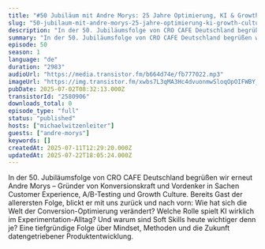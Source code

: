 ```yaml
---
title: "#50 Jubiläum mit Andre Morys: 25 Jahre Optimierung, KI & Growth Culture"
slug: "50-jubilaum-mit-andre-morys-25-jahre-optimierung-ki-growth-culture"
description: "In der 50. Jubiläumsfolge von CRO CAFE Deutschland begrüßen wir erneut Andre Morys – Gründer von Konversionskraft und Vordenker in Sachen Customer Experience, A/B-Testing und Growth Culture. Bereits Gast der allerersten Folge, blickt er mit uns zurück und nach vorn: Wie hat sich die Welt der Conversion-Optimierung verändert? Welche Rolle spielt KI wirklich im Experimentation-Alltag? Und warum sind Soft Skills heute wichtiger denn je? Eine tiefgründige Folge über Mindset, Methoden und die Zukunft datengetriebener Produktentwicklung."
summary: "In der 50. Jubiläumsfolge von CRO CAFE Deutschland begrüßen wir erneut Andre Morys – Gründer von Konversionskraft und Vordenker in Sachen Customer Experience, A/B-Testing und Growth Culture. Bereits Gast der allerersten Folge, blickt er mit uns zurück und nach vorn: Wie hat sich die Welt der Conversion-Optimierung verändert? Welche Rolle spielt KI wirklich im Experimentation-Alltag? Und warum sind Soft Skills heute wichtiger denn je? Eine tiefgründige Folge über Mindset, Methoden und die Zukunft datengetriebener Produktentwicklung."
episode: 50
season: 1
language: "de"
duration: "2983"
audioUrl: "https://media.transistor.fm/b664d74e/fb777022.mp3"
imageUrl: "https://img.transistor.fm/xwbs7L3qMA3Hc4dvuonmwSloqOpOIFWBY_ZnxuLDwzQ/rs:fill:3000:3000:1/q:60/aHR0cHM6Ly9pbWct/dXBsb2FkLXByb2R1/Y3Rpb24udHJhbnNp/c3Rvci5mbS83NjRm/MzBkNjUwNGEwYjc0/YzRhZDRkMmQ1MzBk/NTk0MC5qcGc.webp"
pubDate: 2025-07-02T08:32:13.000Z
transistorId: "2580906"
downloads_total: 0
episode_type: "full"
status: "published"
hosts: ["michaelwitzenleiter"]
guests: ["andre-morys"]
keywords: []
createdAt: 2025-07-11T12:29:20.000Z
updatedAt: 2025-07-22T18:05:24.000Z
---
```


In der 50. Jubiläumsfolge von CRO CAFE Deutschland begrüßen wir erneut Andre Morys – Gründer von Konversionskraft und Vordenker in Sachen Customer Experience, A/B-Testing und Growth Culture. Bereits Gast der allerersten Folge, blickt er mit uns zurück und nach vorn: Wie hat sich die Welt der Conversion-Optimierung verändert? Welche Rolle spielt KI wirklich im Experimentation-Alltag? Und warum sind Soft Skills heute wichtiger denn je? Eine tiefgründige Folge über Mindset, Methoden und die Zukunft datengetriebener Produktentwicklung.
